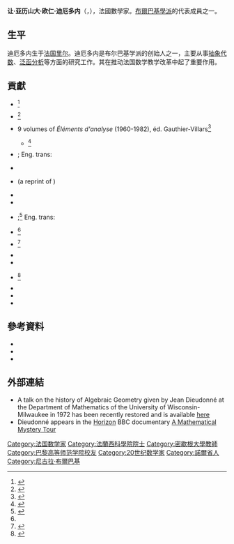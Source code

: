 {{expand|time=2013-12-02T09:52:13+00:00}}
{{Infobox scientist
|name              = 讓·迪厄多內
|image = Jean Dieudonné.jpg
|birth_date        = {{birth date|1906|7|1|df=y}}
|birth_place       = 法國里爾
|death_date        = {{death date and age|1992|11|29|1906|7|1|df=y}}
|death_place       = 法國巴黎
|nationality       = {{FRA}}
|field             = [[數學|數學]]
|work_institutions = [[法國高等科學研究所|法國高等科學研究所]]<br>{{Link-fr|尼斯大學|Université de Nice Sophia Antipolis}}<br>[[聖保羅大學|聖保羅大學]]<br>{{Link-en|南錫大學|Nancy-Université}}<br>[[密西根大學|密西根大學]]<br>[[西北大學_(伊利諾州)|西北大學]]
|alma_mater        = [[高等師範學校|高等師範學校]]
|doctoral_advisor  = [[保羅·蒙泰爾|保羅·蒙泰爾]]
|doctoral_students = [[亞歷山大·格羅滕迪克|亞歷山大·格羅滕迪克]]
|known_for         = [[嘉當－迪厄多內定理|嘉當－迪厄多內定理]]
}}

'''让·亚历山大·欧仁·迪厄多内'''（{{lang|fr|Jean Alexandre Eugène Dieudonné}}，{{bd|1906年|7月1日|1992年|11月29日|catIdx=D迪}}），法國數學家。[[尼古拉·布爾巴基|布爾巴基學派]]的代表成員之一。

==生平==
迪厄多内生于[[法国|法国]][[里尔|里尔]]。迪厄多内是布尔巴基学派的创始人之一，主要从事[[抽象代数|抽象代数]]、[[泛函分析|泛函分析]]等方面的研究工作。其在推动法国数学教学改革中起了重要作用。

== 貢獻 ==
*{{cite book|title=Sur les groupes classiques|year=1948|publisher=Hermann|location=Paris}}<ref>{{cite journal|author=Kolchin, E. R.|authorlink=Ellis Kolchin|title=Review: ''Sur les groupes classiques'', by Jean Dieudonné|journal=Bull. Amer. Math. Soc.|year=1949|volume=55|issue=3, Part 1|pages=317–320|url=http://www.ams.org/journals/bull/1949-55-03/S0002-9904-1949-09196-6/S0002-9904-1949-09196-6.pdf|doi=10.1090/s0002-9904-1949-09196-6|access-date=2015-07-09|archive-date=2016-03-04|archive-url=https://web.archive.org/web/20160304062404/http://www.ams.org/journals/bull/1949-55-03/S0002-9904-1949-09196-6/S0002-9904-1949-09196-6.pdf|dead-url=no}}</ref>
*{{Citation | last1=Dieudonné | first1=Jean | author1-link= | title=La géométrie des groupes classiques | url=http://books.google.com/books?id=AfYZAQAAIAAJ | publisher=[[Springer-Verlag|Springer-Verlag]] | location=Berlin, New York | series=Ergebnisse der Mathematik und ihrer Grenzgebiete (N.F.), Heft 5 | isbn=978-0-387-05391-2 | year=1955 | mr=0072144 | accessdate=2015-07-09 | archive-date=2013-11-13 | archive-url=https://web.archive.org/web/20131113030120/http://books.google.com/books?id=AfYZAQAAIAAJ | dead-url=no }}<ref>{{cite journal|author=Reiner, Irving|authorlink=Irving Reiner|title=Review: ''La géométrie des groupes classiques'', by Jean Dieudonné|journal=Bull. Amer. Math. Soc.|year=1956|volume=62|issue=4|pages=417–420|url=http://www.ams.org/journals/bull/1956-62-04/S0002-9904-1956-10056-6/S0002-9904-1956-10056-6.pdf|doi=10.1090/s0002-9904-1956-10056-6|access-date=2015-07-09|archive-date=2018-07-25|archive-url=https://web.archive.org/web/20180725141629/http://www.ams.org/journals/bull/1956-62-04/S0002-9904-1956-10056-6/S0002-9904-1956-10056-6.pdf|dead-url=no}}</ref>
* 9 volumes of ''Éléments d'analyse'' (1960-1982), éd. Gauthier-Villars<ref>{{cite journal|author=Marsden, J. E.|authorlink=Jerrold E. Marsden|title=Review: ''Treatise on analysis'', by Jean Dieudonné, trans. by I. G. MacDonald|journal=Bull. Amer. Math. Soc. (N.S.)|year=1980|volume=3|issue=1|pages=719–724|url=http://www.ams.org/journals/bull/1980-03-01/S0273-0979-1980-14804-1/S0273-0979-1980-14804-1.pdf|access-date=2015-07-09|archive-date=2016-03-04|archive-url=https://web.archive.org/web/20160304073241/http://www.ams.org/journals/bull/1980-03-01/S0273-0979-1980-14804-1/S0273-0979-1980-14804-1.pdf|dead-url=no}}</ref>
**{{cite book|title=Foundations of Modern Analysis''|url=https://archive.org/details/foundationsofmod0000dieu|year=1960|publisher=Academic Press}}<ref>{{cite journal|author=Nachbin, Leopoldo|authorlink=Leopoldo Nachbin|title=Review: ''Foundations of Modern Analysis'', by Jean Dieudonné|journal=Bull. Amer. Math. Soc.|year=1960|volume=67|issue=3|pages=246–250|url=http://www.ams.org/journals/bull/1961-67-03/S0002-9904-1961-10566-1/S0002-9904-1961-10566-1.pdf|doi=10.1090/s0002-9904-1961-10566-1|access-date=2015-07-09|archive-date=2016-03-04|archive-url=https://web.archive.org/web/20160304062958/http://www.ams.org/journals/bull/1961-67-03/S0002-9904-1961-10566-1/S0002-9904-1961-10566-1.pdf|dead-url=no}}</ref>
*{{cite book|title=Algèbre linéaire et géométrie élémentaire|publisher=Hermann|year=1964}}; Eng. trans: {{cite book|title=Linear algebra and geometry|year=1969}}
*{{cite journal|title=The work of Nicolas Bourbaki|journal=Amer. Math. Monthly|year=1970|volume=77|pages=134–145|url=http://www.maa.org/programs/maa-awards/writing-awards/the-work-of-nicholas-bourbaki|access-date=2015-07-09|archive-date=2015-07-13|archive-url=https://web.archive.org/web/20150713153929/http://www.maa.org/programs/maa-awards/writing-awards/the-work-of-nicholas-bourbaki|dead-url=no}}
*{{Citation | last1=Dieudonné | first1=Jean A. | last2=Carrell | first2=James B. | title=Invariant theory, old and new | publisher=[[Academic_Press|Academic Press]] | location=Boston, MA | isbn=978-0-12-215540-6 | doi=10.1016/0001-8708(70)90015-0 | year=1971 | mr=0279102 | journal=Advances in Mathematics | volume=4 | pages=1–80}} (a reprint of {{Citation | last1=Dieudonné | first1=Jean A. | last2=Carrell | first2=James B. | title=Invariant theory, old and new | doi=10.1016/0001-8708(70)90015-0 | year=1970 | journal=Advances in Mathematics | issn=0001-8708 | volume=4 | pages=1–80 | mr=0255525}})
*{{cite book|title=Historical development of algebraic geometry|journal=American Mathematical Monthly|volume=79|issue=8|pages=827–866|date=Oct 1972|url=https://www.maa.org/sites/default/files/pdf/upload_library/22/Ford/Dieudonne.pdf|doi=10.2307/2317664|access-date=2015-07-09|archive-date=2016-03-03|archive-url=https://web.archive.org/web/20160303222553/https://www.maa.org/sites/default/files/pdf/upload_library/22/Ford/Dieudonne.pdf|dead-url=no}}
*{{cite book|title=Introduction to the theory of formal groups|url=https://archive.org/details/introductiontoth0000dieu|publisher=Dekker|year=1973}}
*{{cite book|title=Cours de géométrie algébrique I|publisher=P.U.F.|year=1974}};<ref name="HartshorneRev">{{cite journal|author=Hartshorne, Robin|authorlink=Robin Hartshorne|title=Review: ''Cours de géométrie algébrique'', vols. I and II by Jean Dieudonné; ''Basic Algebraic Geometry'', by I R. Shararevich, trans. by K. A. Hirsch|journal=Bull. Amer. Math. Soc.|year=1976|volume=82|issue=3|pages=455–459|url=http://www.ams.org/journals/bull/1976-82-03/S0002-9904-1976-14042-6/S0002-9904-1976-14042-6.pdf|access-date=2015-07-09|archive-date=2016-03-04|archive-url=https://web.archive.org/web/20160304062526/http://www.ams.org/journals/bull/1976-82-03/S0002-9904-1976-14042-6/S0002-9904-1976-14042-6.pdf|dead-url=no}}</ref> Eng. trans: {{cite book|title=History of Algebraic Geometry|url=https://archive.org/details/historyofalgebra0000dieu|publisher=Wadsworth Inc. |year=1985}}
*{{cite book|title=Cours de géométrie algébrique II|publisher=P.U.F.|year=1974}}<ref name="HartshorneRev"/>
*{{Citation | last1=Dieudonné | first1=Jean Alexandre | title=A panorama of pure mathematics | url=http://books.google.com/books/about/A_panorama_of_pure_mathematics_as_seen_b.html?id=1V4-kdN6aGkC | publisher=Academic Press Inc. [Harcourt Brace Jovanovich Publishers] | location=London | series=Pure and Applied Mathematics | isbn=978-0-12-215560-4 | year=1982 | volume=97 | mr=0478177 | accessdate=2015-07-09 | archive-date=2016-05-13 | archive-url=https://web.archive.org/web/20160513064730/https://books.google.com/books/about/A_panorama_of_pure_mathematics_as_seen_b.html?id=1V4-kdN6aGkC | dead-url=no }}<ref>{{cite journal|author=Halmos, P. R.|authorlink=Paul Halmos|title=Review: ''Panorama des mathématiques pure'', by Jean Dieudonné|journal=Bull. Amer. Math. Soc. (N.S.)|year=1979|volume=1|issue=4|pages=678–681|url=http://www.ams.org/journals/bull/1979-01-04/S0273-0979-1979-14661-5/S0273-0979-1979-14661-5.pdf|doi=10.1090/s0273-0979-1979-14661-5|access-date=2015-07-09|archive-date=2016-03-04|archive-url=https://web.archive.org/web/20160304063319/http://www.ams.org/journals/bull/1979-01-04/S0273-0979-1979-14661-5/S0273-0979-1979-14661-5.pdf|dead-url=no}}</ref>
*{{Citation | last1=Dieudonné | first1=Jean | author1-link= | title=Choix d'œuvres mathématiques. Tome I | publisher=Hermann | location=Paris | language=fr | isbn=978-2-7056-5922-6 | year=1981 | mr=611149}}
*{{Citation | last1=Dieudonné | first1=Jean | author1-link= | title=Choix d'œuvres mathématiques. Tome II | publisher=Hermann | location=Paris | language=fr | isbn=978-2-7056-5923-3 | year=1981 | mr=611150}}
*{{cite book|title=History of functional analysis|publisher=North-Holland|year=1981|url=http://books.google.com/books/about/History_of_Functional_Analysis.html?id=mg7r4acKgq0C|access-date=2015-07-09|archive-date=2016-06-24|archive-url=https://web.archive.org/web/20160624055057/https://books.google.com/books/about/History_of_Functional_Analysis.html?id=mg7r4acKgq0C|dead-url=no}}<ref>{{cite journal|author=Doran, R. S.|authorlink=Robert S. Doran|title=Review: ''History of functional analysis'', by Jean Dieudonné|journal=Bull. Amer. Math. Soc. (N.S.)|year=1982|volume=7|issue=2|pages=403–409|url=http://www.ams.org/journals/bull/1982-07-02/S0273-0979-1982-15049-2/S0273-0979-1982-15049-2.pdf|doi=10.1090/s0273-0979-1982-15049-2|access-date=2015-07-09|archive-date=2016-03-04|archive-url=https://web.archive.org/web/20160304072220/http://www.ams.org/journals/bull/1982-07-02/S0273-0979-1982-15049-2/S0273-0979-1982-15049-2.pdf|dead-url=no}}</ref>
*{{cite book|title=Pour l'honneur de l'esprit humain: les mathématiques aujourd'hui|publisher=Hachette|year=1987}}
*{{cite book|title=A History of Algebraic and Differential Topology 1900-1960|publisher=Birkhäuser Boston|year=1988|url=http://books.google.com/books/about/A_History_of_Algebraic_and_Differential.html?id=RUV5Dz90rDkC|access-date=2015-07-09|archive-date=2016-05-12|archive-url=https://web.archive.org/web/20160512212411/https://books.google.com/books/about/A_History_of_Algebraic_and_Differential.html?id=RUV5Dz90rDkC|dead-url=no}}
*{{cite book|title=Mathematics - the music of reason|publisher=Springer|year=1992|url=http://books.google.com/books?id=lQosnIw05dYC|access-date=2015-07-09|archive-date=2014-07-04|archive-url=https://web.archive.org/web/20140704171626/http://books.google.com/books?id=lQosnIw05dYC|dead-url=no}}

==參考資料==
{{reflist}}
*{{citation|first=Pierre|last=Dugac|title=Jean Dieudonné: Mathématicien complet (Plus de lumiere)|language=fr|isbn=978-2-87647-156-6|publisher=Editions Jacques Gabay|year=1995|url=http://www.gabay-editeur.com/epages/300555.sf/fr_FR/?ObjectPath=/Shops/300555/Products/156|accessdate=2020-09-19|archive-date=2019-06-20|archive-url=https://web.archive.org/web/20190620180915/https://www.gabay-editeur.com/epages/300555.sf/fr_FR/?ObjectPath=%2FShops%2F300555%2FProducts%2F156|dead-url=no}}
* {{MacTutor Biography|id=Dieudonne}}
* {{MathGenealogy|id=34219}}

==外部連結==
{{wikiquote}}

* A talk on the history of Algebraic Geometry given by Jean Dieudonné at the Department of Mathematics of the University of Wisconsin-Milwaukee in 1972 has been recently restored and is available [https://web.archive.org/web/20131113165913/https://pantherfile.uwm.edu/stevesch/Math%20Lectures/Jean%20Dieudonne%20EIAJ.mov here]
* Dieudonné appears in the [[Horizon_(BBC_TV_series)|Horizon]] BBC documentary [http://www.imdb.com/title/tt2389597/ A Mathematical Mystery Tour]{{Wayback|url=http://www.imdb.com/title/tt2389597/ |date=20160325085455 }}

{{Authority control}}
{{DEFAULTSORT:Dieudonne, Jean}}
[[Category:法国数学家|Category:法国数学家]]
[[Category:法蘭西科學院院士|Category:法蘭西科學院院士]]
[[Category:密歇根大學教師|Category:密歇根大學教師]]
[[Category:巴黎高等师范学院校友|Category:巴黎高等师范学院校友]]
[[Category:20世纪数学家|Category:20世纪数学家]]
[[Category:諾爾省人|Category:諾爾省人]]
[[Category:尼古拉·布爾巴基|Category:尼古拉·布爾巴基]]